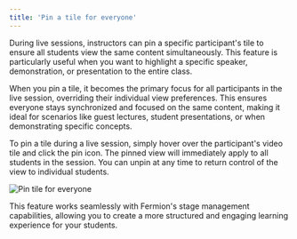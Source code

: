 ```yaml
---
title: 'Pin a tile for everyone'
---
```


During live sessions, instructors can pin a specific participant's tile to ensure all students view the same content simultaneously. This feature is particularly useful when you want to highlight a specific speaker, demonstration, or presentation to the entire class.

When you pin a tile, it becomes the primary focus for all participants in the live session, overriding their individual view preferences. This ensures everyone stays synchronized and focused on the same content, making it ideal for scenarios like guest lectures, student presentations, or when demonstrating specific concepts.

To pin a tile during a live session, simply hover over the participant's video tile and click the pin icon. The pinned view will immediately apply to all students in the session. You can unpin at any time to return control of the view to individual students.

![Pin tile for everyone](https://67d6ad5ef66ee0901532fd2f.storage.fermion.app/public-uncached/object-store-public-files/uploads/22-09-2025/seelen-ui_EjLoHMTZsT.yhqihy.png)

This feature works seamlessly with Fermion's stage management capabilities, allowing you to create a more structured and engaging learning experience for your students.
